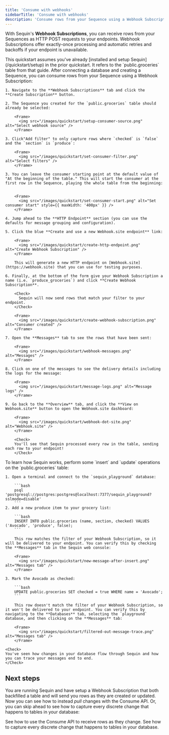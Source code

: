 ```yaml
---
title: 'Consume with webhooks'
sidebarTitle: 'Consume with webhooks'
description: 'Consume rows from your Sequence using a Webhook Subscription'
---
```


With Sequin's **Webhook Subscriptions**, you can receive rows from your Sequences as HTTP POST requests to your endpoints. Webhook Subscriptions offer exactly-once processing and automatic retries and backoffs if your endpoint is unavailable.

<Info>
This quickstart assumes you've already [installed and setup Sequin](/quickstart/setup) in the prior quickstart. It refers to the `public.groceries` table from that guide.
</Info>

<Steps titleSize="h2">
  <Step title="Create a Webhook Subscription" icon="webhook">
    After connecting a database and creating a Sequence, you can consume rows from your Sequence using a Webhook Subscription:

    1. Navigate to the **Webhook Subscriptions** tab and click the **Create Subscription** button.

    2. The Sequence you created for the `public.groceries` table should already be selected:

        <Frame>
          <img src="/images/quickstart/setup-consumer-source.png" alt="Select webhook source" />
        </Frame>

    3. Click"Add filter" to only capture rows where `checked` is `false` and the `section` is `produce`:

        <Frame>
          <img src="/images/quickstart/set-consumer-filter.png" alt="Select filters" />
        </Frame>

    3. You can leave the consumer starting point at the default value of "At the beginning of the table." This will start the consumer at the first row in the Sequence, playing the whole table from the beginning:


        <Frame>
          <img src="/images/quickstart/set-consumer-start.png" alt="Set consumer start" style={{ maxWidth: '400px' }} />
        </Frame>

    4. Jump ahead to the **HTTP Endpoint** section (you can use the defaults for message grouping and configuration).

    5. Click the blue **Create and use a new Webhook.site endpoint** link:

        <Frame>
          <img src="/images/quickstart/create-http-endpoint.png" alt="Create Webhook Subscription" />
        </Frame>

        This will generate a new HTTP endpoint on [Webhook.site](https://webhook.site) that you can use for testing purposes.

    6. Finally, at the bottom of the form give your Webhook Subscription a name (i.e. `produce_groceries`) and click **Create Webhook Subscription**.

        <Check>
          Sequin will now send rows that match your filter to your endpoint.
        </Check>

        <Frame>
          <img src="/images/quickstart/create-webhook-subscription.png" alt="Consumer created" />
        </Frame>

    7. Open the **Messages** tab to see the rows that have been sent:

        <Frame>
          <img src="/images/quickstart/webhook-messages.png" alt="Messages" />
        </Frame>

    8. Click on one of the messages to see the delivery details including the logs for the message:

        <Frame>
          <img src="/images/quickstart/message-logs.png" alt="Message logs" />
        </Frame>

    9. Go back to the **Overview** tab, and click the **View on Webhook.site** button to open the Webhook.site dashboard:

        <Frame>
          <img src="/images/quickstart/webhook-dot-site.png" alt="Webhook.site" />
        </Frame>

        <Check>
        You'll see that Sequin processed every row in the table, sending each row to your endpoint!
        </Check>
  </Step>
  <Step title="Insert and update rows" icon="play">
    To learn how Sequin works, perform some `insert` and `update` operations on the `public.groceries` table:

    1. Open a terminal and connect to the `sequin_playground` database:

        ```bash
        psql 'postgresql://postgres:postgres@localhost:7377/sequin_playground?sslmode=disable'
        ```
    2. Add a new produce item to your grocery list:

        ```bash
        INSERT INTO public.groceries (name, section, checked) VALUES ('Avocado', 'produce', false);
        ```

        This row matches the filter of your Webhook Subscription, so it will be delivered to your endpoint. You can verify this by checking the **Messages** tab in the Sequin web console:

        <Frame>
          <img src="/images/quickstart/new-message-after-insert.png" alt="Messages tab" />
        </Frame>

    3. Mark the Avocado as checked:

        ```bash
        UPDATE public.groceries SET checked = true WHERE name = 'Avocado';
        ```

        This row doesn't match the filter of your Webhook Subscription, so it won't be delivered to your endpoint. You can verify this by navigating to the **Databases** tab, selecting the `playground` database, and then clicking on the **Messages** tab:

        <Frame>
          <img src="/images/quickstart/filtered-out-message-trace.png" alt="Messages tab" />
        </Frame>

    <Check>
    You've seen how changes in your database flow through Sequin and how you can trace your messages end to end.
    </Check>
  </Step>
</Steps>

## Next steps

You are running Sequin and have setup a Webhook Subscription that both backfilled a table and will send you rows as they are created or updated. Now you can see how to instead _pull_ changes with the Consume API. Or, you can skip ahead to see how to capture every discrete change that happens to tables in your database:

<CardGroup cols={1}>
  <Card title="Quickstart continued: Consume rows via the Consume API" icon="gauge-max" href="/quickstart/consume-with-api">
    See how to use the Consume API to receive rows as they change.
  </Card>
  <Card title="Quickstart continued: Capture changes" icon="gauge-max" href="/quickstart/capture-changes">
    See how to capture every discrete change that happens to tables in your database.
  </Card>
</CardGroup>